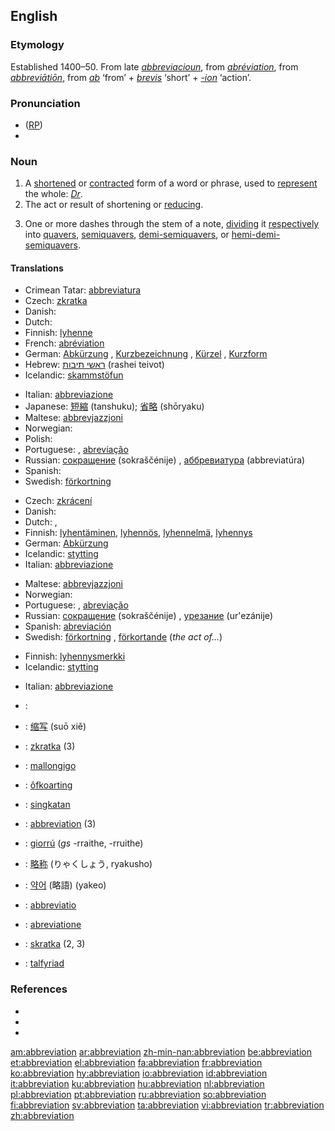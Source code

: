 {{wikisource1911Enc|Abbreviation}}
{{wikipedia}}
{{selfref|For abbreviations in Wiktionary, see [[:Category:Abbreviations]]}}
==English==

===Etymology===
Established 1400–50. From late {{ME.}} ''[[abbreviacioun]]'', from {{MF.}} ''[[abréviation]]'', from {{LL.}} ''[[#Latin|abbreviātiōn]]'', from ''[[ab]]'' ‘from’ + ''[[brevis]]'' ‘short’ + ''[[-ion]]'' ‘action’.

===Pronunciation===
* ([[RP]]) {{IPA|/əˌbriːviˈeɪʃn/}}
* {{rhymes|eɪʃǝn}}

===Noun===
{{en-noun}}

# A [[shorten]]ed or [[contract]]ed form of a word or phrase, used to [[represent]] the whole: ''[[Dr]]''.
# The act or result of shortening or [[reduce|reducing]].
# {{music}} One or more dashes through the stem of a note, [[dividing]] it [[respectively]] into [[quavers]], [[semiquavers]], [[demi-semiquavers]], or [[hemi-demi-semiquavers]].

====Translations====
{{trans-top|shortened or contracted form of a word or phrase}}
*Crimean Tatar: [[abbreviatura]]
*Czech: [[zkratka]] {{f}}
*Danish: {{t|da|forkortelse|c}}
*Dutch: {{t+|nl|afkorting}} {{f}}
*Finnish: [[lyhenne]]
*French: [[abréviation]] {{f}}
*German: [[Abkürzung]] {{f}}, [[Kurzbezeichnung]] {{f}}, [[Kürzel]] {{n}}, [[Kurzform]] {{f}}
*Hebrew: [[ראשי תיבות]] (rashei teivot) {{mp}}
*Icelandic: [[skammstöfun]] {{f}}
{{trans-mid}}
*Italian: [[abbreviazione]]
*Japanese: [[短縮]] (tanshuku); [[省略]] (shōryaku)
*Maltese: [[abbrevjazzjoni]]
*Norwegian: {{t|no|forkortelse|m|xs=Norwegian}}
*Polish: {{t|pl|skrót|m|xs=Polish}}
*Portuguese: {{t+|pt|abreviatura|f}}, [[abreviação]] {{f}}
*Russian: [[сокрaщение]] (sokraščénije) {{n}}, [[аббревиатура]] (abbreviatúra) {{f}}
*Spanish: {{t+|es|abreviatura|f}}
*Swedish: [[förkortning]] {{c}}
{{trans-bottom}}

{{trans-top|act or result of shortening or reducing}}
*Czech: [[zkrácení]] {{n}}
*Danish: {{t|da|forkortelse|c}}
*Dutch: {{t+|nl|afkorting}} {{f}}, {{t|nl|verkorting}} {{f}}
*Finnish: [[lyhentäminen]], [[lyhennös]], [[lyhennelmä]], [[lyhennys]]
*German: [[Abkürzung]] {{f}}
*Icelandic: [[stytting]] {{f}}
*Italian: [[abbreviazione]]
{{trans-mid}}
*Maltese: [[abbrevjazzjoni]]
*Norwegian: {{t|no|forkorting|mf|xs=Norwegian}}
*Portuguese: {{t+|pt|abreviatura|f}}, [[abreviação]] {{f}}
*Russian: [[сокрaщение]] (sokraščénije) {{n}}, [[урезание]] (ur'ezánije) {{n}}
*Spanish: [[abreviación]] {{f}}
*Swedish: [[förkortning]] {{c}}, [[förkortande]] {{n}} (''the act of...'')
{{trans-bottom}}

{{trans-top|music: one or more dashes through the stem of a note}}
*Finnish: [[lyhennysmerkki]]
*Icelandic: [[stytting]] {{f}}
{{trans-mid}}
*Italian: [[abbreviazione]]
{{trans-bottom}}

{{checktrans}}
{{trans-top|Translations to be checked}}
*{{ttbc|Catalan}}: {{t+|ca|abreviatura|f|xs=Catalan}}
*{{ttbc|Chinese}}: [[缩写]] (suō xiě)
*{{ttbc|Czech}}: [[zkratka]] {{f}} (3)
*{{ttbc|Esperanto}}: [[mallongigo]]
*{{ttbc|Frisian}}: [[ôfkoarting]]
*{{ttbc|Indonesian}}: [[singkat]]an
*{{ttbc|Interlingua}}: [[#Interlingua|abbreviation]] (3)
{{trans-mid}}
*{{ttbc|Irish}}: [[giorrú]] {{m}} (''gs'' -rraithe, {{p}} -rruithe)
*{{ttbc|Japanese}}: [[略称]] (りゃくしょう, ryakusho)
*{{ttbc|Korean}}: [[약어]] (略語) (yakeo)
*{{ttbc|Latin}}: [[abbreviatio]]
*{{ttbc|Novial}}: [[abreviatione]]
*{{ttbc|Slovak}}: [[skratka]] {{f}} (2, 3)
*{{ttbc|Welsh}}: [[talfyriad]] {{m}}
{{trans-bottom}}

===References===
* {{R:American Heritage 2000|abbreviation}}
* {{R:Dictionary.com|abbreviation}}
* {{R:WordNet 2003|abbreviation}}

[[am:abbreviation]]
[[ar:abbreviation]]
[[zh-min-nan:abbreviation]]
[[be:abbreviation]]
[[et:abbreviation]]
[[el:abbreviation]]
[[fa:abbreviation]]
[[fr:abbreviation]]
[[ko:abbreviation]]
[[hy:abbreviation]]
[[io:abbreviation]]
[[id:abbreviation]]
[[it:abbreviation]]
[[ku:abbreviation]]
[[hu:abbreviation]]
[[nl:abbreviation]]
[[pl:abbreviation]]
[[pt:abbreviation]]
[[ru:abbreviation]]
[[so:abbreviation]]
[[fi:abbreviation]]
[[sv:abbreviation]]
[[ta:abbreviation]]
[[vi:abbreviation]]
[[tr:abbreviation]]
[[zh:abbreviation]]
